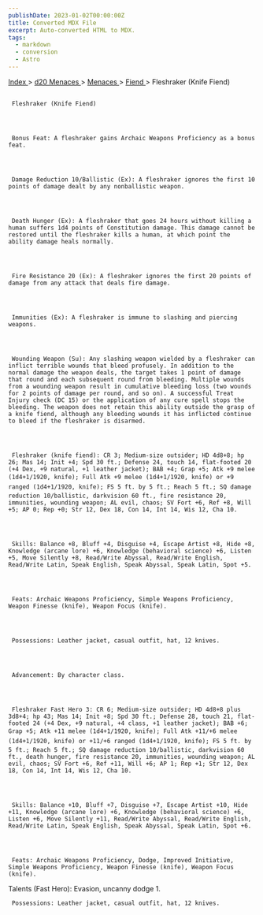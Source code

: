 ```yaml
---
publishDate: 2023-01-02T00:00:00Z
title: Converted MDX File
excerpt: Auto-converted HTML to MDX.
tags:
  - markdown
  - conversion
  - Astro
---
```


[
Index
](-index) >
[
d20 Menaces
](menaces-d20-index) >
[
Menaces
](menaces-d20-menaces-index) >
[
Fiend
](menaces-d20-menaces-fiend-index) > Fleshraker (Knife Fiend)

##

     Fleshraker (Knife Fiend)




     Bonus Feat: A fleshraker gains Archaic Weapons Proficiency as a bonus feat.




     Damage Reduction 10/Ballistic (Ex): A fleshraker ignores the first 10 points of damage dealt by any nonballistic weapon.




     Death Hunger (Ex): A fleshraker that goes 24 hours without killing a human suffers 1d4 points of Constitution damage. This damage cannot be restored until the fleshraker kills a human, at which point the ability damage heals normally.




     Fire Resistance 20 (Ex): A fleshraker ignores the first 20 points of damage from any attack that deals fire damage.




     Immunities (Ex): A fleshraker is immune to slashing and piercing weapons.




     Wounding Weapon (Su): Any slashing weapon wielded by a fleshraker can inflict terrible wounds that bleed profusely. In addition to the normal damage the weapon deals, the target takes 1 point of damage that round and each subsequent round from bleeding. Multiple wounds from a wounding weapon result in cumulative bleeding loss (two wounds for 2 points of damage per round, and so on). A successful Treat Injury check (DC 15) or the application of any cure spell stops the bleeding. The weapon does not retain this ability outside the grasp of a knife fiend, although any bleeding wounds it has inflicted continue to bleed if the fleshraker is disarmed.




     Fleshraker (knife fiend): CR 3; Medium-size outsider; HD 4d8+8; hp 26; Mas 14; Init +4; Spd 30 ft.; Defense 24, touch 14, flat-footed 20 (+4 Dex, +9 natural, +1 leather jacket); BAB +4; Grap +5; Atk +9 melee (1d4+1/1920, knife); Full Atk +9 melee (1d4+1/1920, knife) or +9 ranged (1d4+1/1920, knife); FS 5 ft. by 5 ft.; Reach 5 ft.; SQ damage reduction 10/ballistic, darkvision 60 ft., fire resistance 20, immunities, wounding weapon; AL evil, chaos; SV Fort +6, Ref +8, Will +5; AP 0; Rep +0; Str 12, Dex 18, Con 14, Int 14, Wis 12, Cha 10.




     Skills: Balance +8, Bluff +4, Disguise +4, Escape Artist +8, Hide +8, Knowledge (arcane lore) +6, Knowledge (behavioral science) +6, Listen +5, Move Silently +8, Read/Write Abyssal, Read/Write English, Read/Write Latin, Speak English, Speak Abyssal, Speak Latin, Spot +5.




     Feats: Archaic Weapons Proficiency, Simple Weapons Proficiency, Weapon Finesse (knife), Weapon Focus (knife).




     Possessions: Leather jacket, casual outfit, hat, 12 knives.




     Advancement: By character class.




     Fleshraker Fast Hero 3: CR 6; Medium-size outsider; HD 4d8+8 plus 3d8+4; hp 43; Mas 14; Init +8; Spd 30 ft.; Defense 28, touch 21, flat-footed 24 (+4 Dex, +9 natural, +4 class, +1 leather jacket); BAB +6; Grap +5; Atk +11 melee (1d4+1/1920, knife); Full Atk +11/+6 melee (1d4+1/1920, knife) or +11/+6 ranged (1d4+1/1920, knife); FS 5 ft. by 5 ft.; Reach 5 ft.; SQ damage reduction 10/ballistic, darkvision 60 ft., death hunger, fire resistance 20, immunities, wounding weapon; AL evil, chaos; SV Fort +6, Ref +11, Will +6; AP 1; Rep +1; Str 12, Dex 18, Con 14, Int 14, Wis 12, Cha 10.




     Skills: Balance +10, Bluff +7, Disguise +7, Escape Artist +10, Hide +11, Knowledge (arcane lore) +6, Knowledge (behavioral science) +6, Listen +6, Move Silently +11, Read/Write Abyssal, Read/Write English, Read/Write Latin, Speak English, Speak Abyssal, Speak Latin, Spot +6.




     Feats: Archaic Weapons Proficiency, Dodge, Improved Initiative, Simple Weapons Proficiency, Weapon Finesse (knife), Weapon Focus (knife).

Talents (Fast Hero): Evasion, uncanny dodge 1.

     Possessions: Leather jacket, casual outfit, hat, 12 knives.
